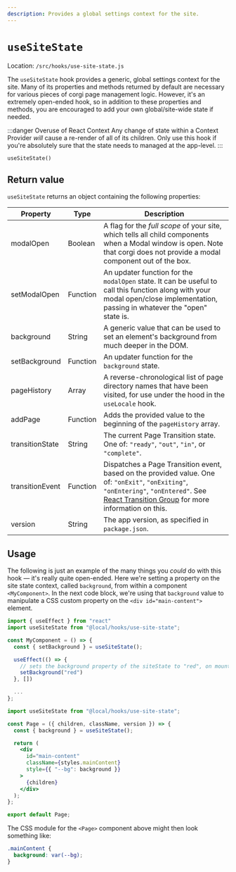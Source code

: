 ```yaml
---
description: Provides a global settings context for the site.
---
```


# `useSiteState`

Location: `/src/hooks/use-site-state.js`

The `useSiteState` hook provides a generic, global settings context for the site. Many of its properties and methods returned by default are necessary for various pieces of corgi page management logic. However, it's an extremely open-ended hook, so in addition to these properties and methods, you are encouraged to add your own global/site-wide state if needed.

:::danger Overuse of React Context
Any change of state within a Context Provider _will_ cause a re-render of all of its children. Only use this hook if you're absolutely sure that the state needs to managed at the app-level.
:::

`useSiteState()`

## Return value

`useSiteState` returns an object containing the following properties:

| Property        | Type     | Description                                                                                                                                                                                                                                       |
| --------------- | -------- | ------------------------------------------------------------------------------------------------------------------------------------------------------------------------------------------------------------------------------------------------- |
| modalOpen       | Boolean  | A flag for the _full scope_ of your site, which tells all child components when a Modal window is open. Note that corgi does not provide a modal component out of the box.                                                                        |
| setModalOpen    | Function | An updater function for the `modalOpen` state. It can be useful to call this function along with your modal open/close implementation, passing in whatever the "open" state is.                                                                   |
| background      | String   | A generic value that can be used to set an element's background from much deeper in the DOM.                                                                                                                                                      |
| setBackground   | Function | An updater function for the `background` state.                                                                                                                                                                                                   |
| pageHistory     | Array    | A reverse-chronological list of page directory names that have been visited, for use under the hood in the `useLocale` hook.                                                                                                                      |
| addPage         | Function | Adds the provided value to the beginning of the `pageHistory` array.                                                                                                                                                                              |
| transitionState | String   | The current Page Transition state. One of: `"ready"`, `"out"`, `"in"`, or `"complete"`.                                                                                                                                                           |
| transitionEvent | Function | Dispatches a Page Transition event, based on the provided value. One of: `"onExit"`, `"onExiting"`, `"onEntering"`, `"onEntered"`. See [React Transition Group](https://reactcommunity.org/react-transition-group/) for more information on this. |
| version         | String   | The app version, as specified in `package.json`.                                                                                                                                                                                                  |

## Usage

The following is just an example of the many things you _could_ do with this hook — it's really quite open-ended. Here we're setting a property on the site state context, called `background`, from within a component `<MyComponent>`. In the next code block, we're using that `background` value to manipulate a CSS custom property on the `<div id="main-content">` element.

```jsx
import { useEffect } from "react"
import useSiteState from "@local/hooks/use-site-state";

const MyComponent = () => {
  const { setBackground } = useSiteState();

  useEffect(() => {
    // sets the background property of the siteState to "red", on mount.
    setBackground("red")
  }, [])

  ...
};
```

```jsx title=/src/containers/page.js
import useSiteState from "@local/hooks/use-site-state";

const Page = ({ children, className, version }) => {
  const { background } = useSiteState();

  return (
    <div
      id="main-content"
      className={styles.mainContent}
      style={{ "--bg": background }}
    >
      {children}
    </div>
  );
};

export default Page;
```

The CSS module for the `<Page>` component above might then look something like:

```scss title=/src/containers/page.module.scss
.mainContent {
  background: var(--bg);
}
```
